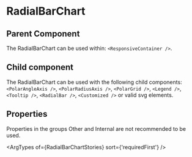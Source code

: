 
# RadialBarChart

<Meta of={RadialBarChartStories} />

<Canvas of={RadialBarChartStories.Simple} layout='padded'/>

## Parent Component

The RadialBarChart can be used within: `<ResponsiveContainer />`.

## Child component

The RadialBarChart can be used with the following child components: `<PolarAngleAxis />`, `<PolarRadiusAxis />`, `<PolarGrid />`, `<Legend />`, `<Tooltip />`, `<RadialBar />`, `<Customized />` or valid svg elements.

## Properties

Properties in the groups Other and Internal are not recommended to be used.

<ArgTypes of={RadialBarChartStories} sort={'requiredFirst'} />
